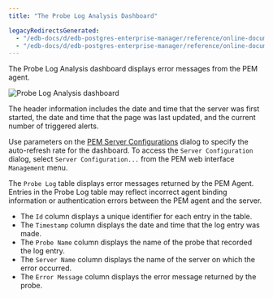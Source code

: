 ```yaml
---
title: "The Probe Log Analysis Dashboard"

legacyRedirectsGenerated:
  - "/edb-docs/d/edb-postgres-enterprise-manager/reference/online-documentation/8.0/probe_log_analysis_dashboard.html"
  - "/edb-docs/d/edb-postgres-enterprise-manager/reference/online-documentation/latest/probe_log_analysis_dashboard.html"
---
```


<div id="probe_log_analysis_dashboard" class="registered_link"></div>

The Probe Log Analysis dashboard displays error messages from the PEM agent.

![Probe Log Analysis dashboard](../../images/probe_log_analysis.png)

The header information includes the date and time that the server was first started, the date and time that the page was last updated, and the current number of triggered alerts.

Use parameters on the [PEM Server Configurations](../02_pem_server_config/#pem_server_config) dialog to specify the auto-refresh rate for the dashboard. To access the `Server Configuration` dialog, select `Server Configuration...` from the PEM web interface `Management` menu.

The `Probe Log` table displays error messages returned by the PEM Agent. Entries in the Probe Log table may reflect incorrect agent binding information or authentication errors between the PEM agent and the server.

-   The `Id` column displays a unique identifier for each entry in the table.
-   The `Timestamp` column displays the date and time that the log entry was made.
-   The `Probe Name` column displays the name of the probe that recorded the log entry.
-   The `Server Name` column displays the name of the server on which the error occurred.
-   The `Error Message` column displays the error message returned by the probe.
